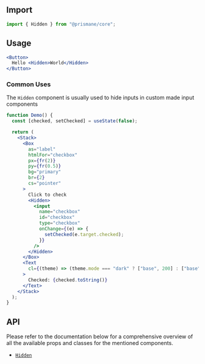 ## Import

```js
import { Hidden } from "@prismane/core";
```

## Usage

```jsx
<Button>
  Hello <Hidden>World</Hidden>
</Button>
```

### Common Uses

The `Hidden` component is usually used to hide inputs in custom made input components

```jsx
function Demo() {
  const [checked, setChecked] = useState(false);

  return (
    <Stack>
      <Box
        as="label"
        htmlFor="checkbox"
        px={fr(2)}
        py={fr(0.5)}
        bg="primary"
        br={2}
        cs="pointer"
      >
        Click to check
        <Hidden>
          <input
            name="checkbox"
            id="checkbox"
            type="checkbox"
            onChange={(e) => {
              setChecked(e.target.checked);
            }}
          />
        </Hidden>
      </Box>
      <Text
        cl={(theme) => (theme.mode === "dark" ? ["base", 200] : ["base", 700])}
      >
        Checked: {checked.toString()}
      </Text>
    </Stack>
  );
}
```

## API

Please refer to the documentation below for a comprehensive overview of all the available props and classes for the mentioned components.

- [`Hidden`](/docs/components-api/hidden-api)
